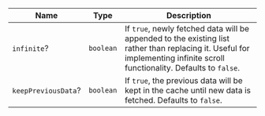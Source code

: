 

| Name                | Type      | Description                                                                                                                                                               |
| ------------------- | --------- | ------------------------------------------------------------------------------------------------------------------------------------------------------------------------- |
| `infinite`?         | `boolean` | If `true`, newly fetched data will be appended to the existing list rather than replacing it. Useful for implementing infinite scroll functionality. Defaults to `false`. |
| `keepPreviousData`? | `boolean` | If `true`, the previous data will be kept in the cache until new data is fetched. Defaults to `false`.                                                                    |
